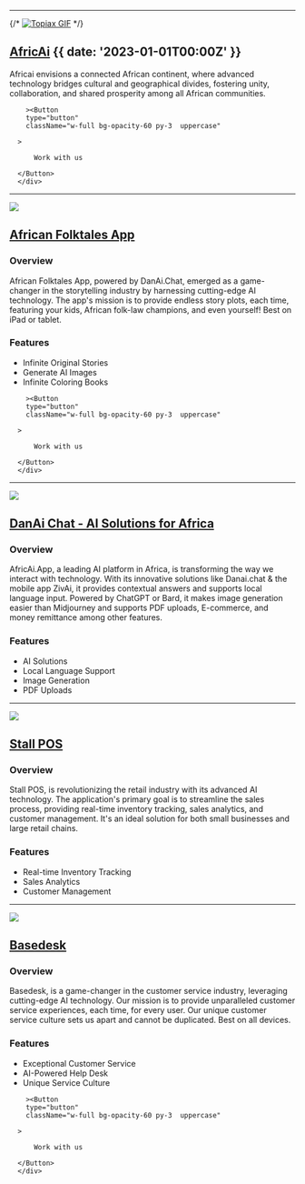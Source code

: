 


---

{/* [![Topiax GIF](@/images/topiax.gif)](https://topiax.xyz/topiax) */}

## [AfricAi]() {{ date: '2023-01-01T00:00Z' }}

Africai envisions a connected African continent, where advanced technology bridges cultural and geographical divides, fostering unity, collaboration, and shared prosperity among all African communities.

<div className="relative isolate mt-8 flex items-center justify-center pr-1">
       <div
          href="https://tidycal.com/cyprianaarons263/30-minute-meeting"
          target="_blank"
          rel="noreferrer"
          className='w-full bg-opacity-60 py-3  uppercase '
          
        ><Button
        type="button"
        className="w-full bg-opacity-60 py-3  uppercase"
        
      >
       
          Work with us 
      
      </Button>
      </div>
</div>

---

[![](@/images/africanfolktales.webp)](https://africanfolktales.app)

## [African Folktales App](https://africanfolktales.app) 

### Overview
African Folktales App, powered by DanAi.Chat, emerged as a game-changer in the storytelling industry by harnessing cutting-edge AI technology. The app's mission is to provide endless story plots, each time, featuring your kids, African folk-law champions, and even yourself! Best on iPad or tablet.

### Features
* Infinite Original Stories
* Generate AI Images
* Infinite Coloring Books

<div className="relative isolate mt-8 flex items-center justify-center pr-1">
       <div
          href="https://tidycal.com/cyprianaarons263/30-minute-meeting"
          target="_blank"
          rel="noreferrer"
          className='w-full bg-opacity-60 py-3  uppercase '
          
        ><Button
        type="button"
        className="w-full bg-opacity-60 py-3  uppercase"
        
      >
       
          Work with us 
      
      </Button>
      </div>
</div>

---

[![](@/images/danai.webp)](https://danai.chat)

## [DanAi Chat - AI Solutions for Africa](https://danai.chat) 

### Overview
AfricAi.App, a leading AI platform in Africa, is transforming the way we interact with technology. With its innovative solutions like Danai.chat & the mobile app ZivAi, it provides contextual answers and supports local language input. Powered by ChatGPT or Bard, it makes image generation easier than Midjourney and supports PDF uploads, E-commerce, and money remittance among other features.

### Features
* AI Solutions
* Local Language Support
* Image Generation
* PDF Uploads

---

[![](@/images/stallpos.png)](https://stallpos.com)

## [Stall POS](https://stallpos.com) 
### Overview
Stall POS, is revolutionizing the retail industry with its advanced AI technology. The application's primary goal is to streamline the sales process, providing real-time inventory tracking, sales analytics, and customer management. It's an ideal solution for both small businesses and large retail chains.

### Features
* Real-time Inventory Tracking
* Sales Analytics
* Customer Management

---

[![](@/images/basedesk.png)](https://basedesk.co.za)

## [Basedesk](https://basedesk.co.za) 

### Overview
Basedesk, is a game-changer in the customer service industry, leveraging cutting-edge AI technology. Our mission is to provide unparalleled customer service experiences, each time, for every user. Our unique customer service culture sets us apart and cannot be duplicated. Best on all devices.

### Features
* Exceptional Customer Service
* AI-Powered Help Desk
* Unique Service Culture



<div className="relative isolate mt-8 flex items-center justify-center pr-1">
       <div
          href="https://tidycal.com/cyprianaarons263/30-minute-meeting"
          target="_blank"
          rel="noreferrer"
          className='w-full bg-opacity-60 py-3  uppercase '
          
        ><Button
        type="button"
        className="w-full bg-opacity-60 py-3  uppercase"
        
      >
       
          Work with us 
      
      </Button>
      </div>
</div>